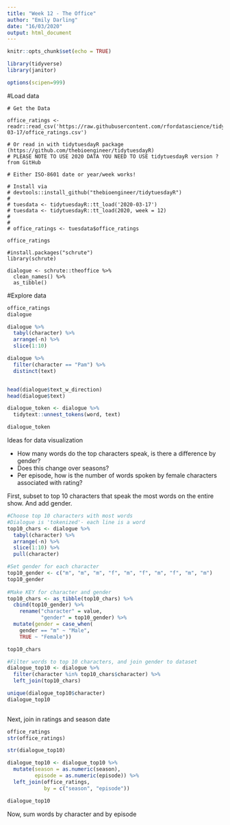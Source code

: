 ```yaml
---
title: "Week 12 - The Office"
author: "Emily Darling"
date: "16/03/2020"
output: html_document
---
```


```r
knitr::opts_chunk$set(echo = TRUE)

library(tidyverse)
library(janitor)

options(scipen=999)
```

#Load data

```rget-data
# Get the Data 

office_ratings <- readr::read_csv('https://raw.githubusercontent.com/rfordatascience/tidytuesday/master/data/2020/2020-03-17/office_ratings.csv')

# Or read in with tidytuesdayR package (https://github.com/thebioengineer/tidytuesdayR)
# PLEASE NOTE TO USE 2020 DATA YOU NEED TO USE tidytuesdayR version ? from GitHub

# Either ISO-8601 date or year/week works!

# Install via 
# devtools::install_github("thebioengineer/tidytuesdayR")
# 
# tuesdata <- tidytuesdayR::tt_load('2020-03-17')
# tuesdata <- tidytuesdayR::tt_load(2020, week = 12)
# 
# 
# office_ratings <- tuesdata$office_ratings

office_ratings

#install.packages("schrute")
library(schrute)

dialogue <- schrute::theoffice %>% 
  clean_names() %>% 
  as_tibble()
```

#Explore data

```r
office_ratings
dialogue

dialogue %>% 
  tabyl(character) %>% 
  arrange(-n) %>% 
  slice(1:10)

dialogue %>% 
  filter(character == "Pam") %>% 
  distinct(text)


head(dialogue$text_w_direction)
head(dialogue$text)

dialogue_token <- dialogue %>%
  tidytext::unnest_tokens(word, text)

dialogue_token
```


Ideas for data visualization

* How many words do the top characters speak, is there a difference by gender? 
* Does this change over seasons? 
* Per episode, how is the number of words spoken by female characters associated with rating?

First, subset to top 10 characters that speak the most words on the entire show. And add gender.

```r

#Choose top 10 characters with most words
#Dialogue is 'tokenized'- each line is a word
top10_chars <- dialogue %>% 
  tabyl(character) %>% 
  arrange(-n) %>% 
  slice(1:10) %>% 
  pull(character)

#Set gender for each character
top10_gender <- c("m", "m", "m", "f", "m", "f", "m", "f", "m", "m")
top10_gender
 
#Make KEY for character and gender
top10_chars <- as_tibble(top10_chars) %>% 
  cbind(top10_gender) %>% 
    rename("character" = value, 
           "gender" = top10_gender) %>% 
  mutate(gender = case_when(
    gender == "m" ~ "Male", 
    TRUE ~ "Female"))

top10_chars

#Filter words to top 10 characters, and join gender to dataset
dialogue_top10 <- dialogue %>% 
  filter(character %in% top10_chars$character) %>% 
  left_join(top10_chars)

unique(dialogue_top10$character)
dialogue_top10
  
```

Next, join in ratings and season date

```r
office_ratings
str(office_ratings)

str(dialogue_top10)

dialogue_top10 <- dialogue_top10 %>% 
  mutate(season = as.numeric(season), 
         episode = as.numeric(episode)) %>% 
  left_join(office_ratings, 
            by = c("season", "episode"))

dialogue_top10

```


Now, sum words by character and by episode

```r

```



